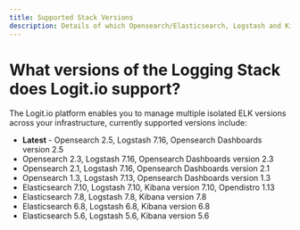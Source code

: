 ```yaml
---
title: Supported Stack Versions
description: Details of which Opensearch/Elasticsearch, Logstash and Kibana (ELK) version's Logit.io currently offers
---
```


# What versions of the Logging Stack does Logit.io support?

The Logit.io platform enables you to manage multiple isolated ELK versions across your infrastructure, currently supported versions include:

- **Latest** - Opensearch 2.5, Logstash 7.16, Opensearch Dashboards version 2.5
- Opensearch 2.3, Logstash 7.16, Opensearch Dashboards version 2.3
- Opensearch 2.1, Logstash 7.16, Opensearch Dashboards version 2.1
- Opensearch 1.3, Logstash 7.13, Opensearch Dashboards version 1.3
- Elasticsearch 7.10, Logstash 7.10, Kibana version 7.10, Opendistro 1.13
- Elasticsearch 7.8, Logstash 7.8, Kibana version 7.8
- Elasticsearch 6.8, Logstash 6.8, Kibana version 6.8
- Elasticsearch 5.6, Logstash 5.6, Kibana version 5.6
